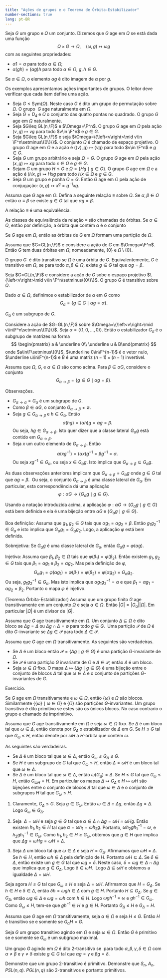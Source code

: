 ```yaml
---
title: "Ações de grupos e o Teorema de Órbita-Estabilizador"
number-sections: true
lang: pt-BR
---
```




:::{#def-action}
Seja $G$ um grupo e $\Omega$ um conjunto. Dizemos que $G$ age em $\Omega$ se está dada uma função
$$
\Omega\times G\to \Omega,\quad (\omega,g)\mapsto \omega g
$$
com as seguintes propriedades:

* $\alpha 1=\alpha$ para todo $\alpha\in\Omega$;
* $\alpha(gh)=(\alpha g)h$ para todo $\alpha\in \Omega$, $g,h\in G$.

Se $\alpha\in\Omega$, o elemento $\alpha g$ é dito imagem de $\alpha$ por $g$.
:::

:::{#exm-action}
Os exemplos apresentamos ações importantes de grupos. O leitor deve verificar que cada item define uma ação.

* Seja $G\leq\mbox{Sym}(\Omega)$. Neste caso $G$ é dito um grupo de permutação sobre $\Omega$. O grupo  $G$ age naturalmente em $\Omega$.
* Seja $G=D_4$ e $\Omega$ o conjunto das quatro pontas no quadrado. O grupo $G$ age em $\Omega$ naturalmente.
* Seja $G\leq GL(n,\F)$ e $\Omega=\F^n$. O grupo $G$ age em $\Omega$ pela ação $(v,g)\mapsto vg$ para todo $v\in \F^n$ e $g\in G$.
* Seja $G\leq GL(n,\F)$ e seja $\Omega=\{\left<v\right>\mid v\in \F^n\setminus\{0\}\}$. O conjunto $\Omega$ é chamado de espaço projetivo. O grupo $G$ age em $\Omega$ e a ação é $(\left<v\right>,g)\mapsto \left<vg\right>$ para todo $v\in \F^n$ e $g\in G$.
* Seja $G$ um grupo arbitrário e seja $\Omega=G$. O grupo $G$ age em $\Omega$ pela ação $(x,g)\mapsto xg$ para todo $x\in \Omega$ e $g\in G$.
* Sejam $G$ um grupo $H\leq G$ e $\Omega=\{Hg\mid g\in G\}$. O grupo $G$ age em $\Omega$ e a ação é $(Hx,g)\mapsto Hxg$ para todo $Hx\in\Omega$ e $g\in G$.
* Seja $G$ um grupo e ponha $\Omega=G$. Então $G$ age em $\Omega$ pela ação de conjugação: $(x,g)\mapsto x^g=g^{-1}xg$.
:::

:::{#def-orbit}
Assuma que $G$ age em $\Omega$. Defina a seguinte relação $\equiv$ sobre $\Omega$. Se $\alpha,\beta\in\Omega$ então $\alpha\equiv\beta$ se existe $g\in G$ tal que $\alpha g=\beta$.
:::

:::{#exr-orbit}
A relação $\equiv$ é uma equivalência.
:::

As classes de equivalência da relação $\equiv$ são chamadas de órbitas. Se $\alpha\in\Omega$, então por definição, a órbita que contém $\alpha$ é o conjunto
\begin{eqnarray*}
\alpha G&:=&\{\beta\in\Omega\mid \alpha\equiv \beta\}\\&=&
\{\beta\in\Omega\mid \beta=\alpha g\mbox{ com algum $g\in G$}\}\\&=&
\{\alpha g\mid g\in G\}.
\end{eqnarray*}

Se $G$ age em $\Omega$, então as órbitas de $G$ em $\Omega$ formam uma partição de $\Omega$.

:::{#exm-orbit}
Assuma que $G=GL(n,\F)$ e considere a ação de $G$ em $\Omega=\F^n$. Então $G$ tem duas órbitas em $\Omega$; nomeadamente, $\{0\}$ e $\Omega\setminus\{0\}$.
:::

:::{#def-transitive}
O grupo $G$  é dito transitivo se $\Omega$ é uma órbita de $G$. Equivalentemente, $G$ é transitivo em $\Omega$, se para todo $\alpha,\beta\in\Omega$, existe $g\in G$ tal que $\alpha g=\beta$.
:::

:::{#exm-transitive}
Seja $G=GL(n,\F)$ e considere a ação de $G$ sobe o espaço projetivo $\{\left<v\right>\mid v\in \F^n\setminus\{0\}\}$. O grupo $G$ é transitivo sobre $\Omega$.
:::

:::{#def-stab}
Dado $\alpha\in\Omega$, definimos o estabilizador de $\alpha$ em $G$ como
$$
G_\alpha=\{g\in G\mid \alpha g=\alpha\}.
$$
:::

:::{#exr-stab}
$G_\alpha$ é um subgrupo de $G$.
:::

:::{#exm-orbits}
Considere a ação de $G=GL(n,\F)$ sobre $\Omega=\{\left<v\right>\mid v\in\F^n\setminus\{0\}\}$. Seja $\alpha=\left<(1,0,\ldots,0)\right>$. Então o estabilizador $G_\alpha$ é o subgrupo de matrizes na forma
$$
\begin{pmatrix} a & \underline 0\\ \underline u & B\end{pmatrix}
$$
onde $a\in\F\setminus\{0\}$, $\underline 0\in\F^{n-1}$ é o vetor nulo, $\underline u\in\F^{n-1}$ e $B$ é uma matriz $(n-1)\times(n-1)$ invertivel.
:::

Assuma que $\Omega$, $G$, e $\alpha\in\Omega$ são como acima. Para $\beta\in \alpha G$, considere o conjunto
$$
G_{\alpha\to\beta}=\{g\in G\mid \alpha g=\beta\}.
$$

Observações. 

* $G_{\alpha\to\alpha}=G_{\alpha}$ é um subgrupo de $G$.
* Como $\beta\in \alpha G$, o conjunto $G_{\alpha\to\beta}\neq\emptyset$.
* Seja $g\in G_{\alpha\to\beta}$ e $h\in G_\alpha$. Então
$$
\alpha(hg)=(\alpha h)g=\alpha g=\beta.
$$
Ou seja, $hg\in G_{\alpha\to \beta}$. Isto quer dizer que a classe lateral $G_\alpha g$ está contido em $G_{\alpha\to\beta}$.
* Seja $x$ um outro elemento de $G_{\alpha\to\beta}$. Então
$$
\alpha (xg^{-1})=(\alpha x)g^{-1}=\beta g^{-1}=\alpha.
$$
Ou seja $xg^{-1}\in G_\alpha$, ou seja $x\in G_\alpha g$. Isto implica que $G_{\alpha\to\beta}\subseteq G_\alpha g$.

As duas observações anteriores implicam que $G_{\alpha\to\beta}=G_{\alpha}g$ onde $g\in G$ tal que $\alpha g=\beta$.  Ou seja, o conjunto $G_{\alpha\to\beta}$ é uma classe lateral de $G_\alpha$. Em particular, esta correspondência dá uma aplicação 
$$
\varphi:\alpha G\to \{G_\alpha g\mid g\in G\}.
$$

:::{#lem-orbit-stab}
Usando a notação introduzida acima, a aplicação $\varphi:\alpha G\to \{G_\alpha g\mid g\in G\}$ está bem definida e ela é uma bijeção entre $\alpha G$ e $\{G_\alpha g\mid g\in G\}$.
:::

:::{.proof}
Boa definição: Assuma que $g_1,g_2\in G$ tais que $\alpha g_1=\alpha g_2=\beta$. Então $g_1g_2^{-1}\in G_\alpha$ e isto implica que $G_\alpha g_1=G_\alpha g_2$. Logo, a aplicação $\varphi$ está bem definida.

Sobrejetiva: Se $G_\alpha g$ é uma classe lateral de $G_\alpha$, então $G_\alpha g=\varphi(\alpha g)$.

Injetiva: Assuma que $\beta_1,\beta_2\in \Omega$ tais que $\varphi(\beta_1)=\varphi(\beta_2)$. Então existem $g_1,g_2\in G$ tais que $\beta_1=\alpha g_1$ e $\beta_2=\alpha g_2$. Mas pela definição de $\varphi$,
$$
G_\alpha g_1=\varphi(\alpha g_1)=\varphi(\beta_1)=\varphi(\beta_2)=\varphi(\alpha g_2)=G_\alpha g_2.
$$
Ou seja, $g_1g_2^{-1}\in G_\alpha$. Mas isto implica que $\alpha g_1g_2^{-1}=\alpha$ e que $\beta_1=\alpha g_1=\alpha g_2=\beta_2$. Portanto o mapa $\varphi$ é injetivo.
:::

:::{#thm-orbit-stab}
(Teorema Órbita-Estabilizador) Assuma que um grupo finito $G$ age transitivamente em um conjunto $\Omega$ e seja $\alpha\in\Omega$. Então $|G|=|G_\alpha||\Omega|$. Em particular $|\Omega|$ é um divisor de $|G|$.
:::

:::{#def-block}
Assuma que $G$ age transitivamente em $\Omega$. Um conjunto $\Delta\subseteq \Omega$ é dito bloco se $\Delta g=\Delta$ ou $\Delta g\cap\Delta=\emptyset$ para todo $g\in G$.  Uma partição $\mathcal P$ de $\Omega$ é dito $G$-invariante se $\Delta g\in \mathcal P$ para todo $\Delta\in \mathcal P$.
:::

:::{#lem-blocks}
Assuma que $G$ age em $\Omega$ transitivamente. As seguintes são verdadeiras.

* Se $\Delta$ é um bloco então $\mathcal P=\{\Delta g\mid g\in G\}$ é uma partição  $G$-invariante de $\Omega$.
* Se $\mathcal P$ é uma partição $G$ invariante de $\Omega$ e $\Delta\in\mathcal P$, então $\Delta$ é um bloco.
* Seja $\omega\in\Omega$ fixo. O mapa $\Delta\mapsto \{\Delta g\mid g\in G\}$ é uma bijeção entre o conjunto de blocos $\Delta$ tal que $\omega\in\Delta$ e o conjunto de partições $G$-invariantes de $G$.
:::

:::{.proof}
Exercício.
:::

:::{#def-primitive}
Se $G$ age em $\Omega$ transitivamente e $\omega\in\Omega$, então $\{\omega\}$ e $\Omega$ são blocos. Similarmente $\{\{\omega\}\mid\omega\in\Omega\}$ e $\{\Omega\}$ são partições $G$-invariantes. Um grupo transitivo é dito primitivo se estes são os únicos blocos. No caso contrario o grupo e chamado de imprimitivo.
:::


Assuma que $G$ age transitivamente em $\Omega$ e seja $\omega\in\Omega$ fixo. Se $\Delta$ é um bloco tal que $\omega\in\Delta$, então denota por $G_\Delta$ o estabilizador de $\Delta$ em $G$. Se $H\leq G$ tal que $G_\omega\leq H$, então denote por $\omega H$ a $H$-órbita que contém $\omega$.

:::{#thm-primitive}
As seguintes são verdadeiras.

* Se $\Delta$ é um bloco tal que $\omega\in\Delta$, então $G_\omega \leq G_\Delta\leq G$.
* Se $H$ é um subgrupo de $G$ tal que $G_\omega\leq H$, então $\Delta=\omega H$ é um bloco tal que $\omega\in\Delta$.
* Se $\Delta$ é um bloco tal que $\omega\in\Delta$, então $\omega(G_\Delta)=\Delta$. Se $H\leq G$ tal que $G_\omega\leq H$, então $G_{\omega H}=H$. Em particular os mapas $\Delta\mapsto G_\Delta$ e $H\mapsto \omega H$ são bijeções entre o conjunto de blocos $\Delta$ tal que $\omega\in\Delta$ e o conjunto de subgrupos $H$ tal que $G_\omega\leq H$.
:::

:::{.proof}
1. Claramente, $G_\Delta\leq G$. Seja $g\in G_\omega$. Então $\omega\in \Delta\cap \Delta g$, então $\Delta g=\Delta$. Logo $G_\omega\in G_\Delta$.

2. Seja  $\Delta=\omega H$ e seja $g\in G$ tal que $\alpha \in \Delta\cap \Delta g=\omega H\cap \omega Hg$. Então existem $h_1,h_2\in H$ tal que $\alpha=\omega h_1=\omega h_2g$. Portanto, $\omega h_2gh_1^{-1}=\omega$, e $h_2gh_1^{-1}\in G_\omega$. Como $h_1,h_2\in H\geq G_\omega$, obtemos que $g\in H$ que implica que $\Delta g=\omega Hg=\omega H=\Delta$.

3. Seja $\Delta$ um bloco tal que $\omega\in \Delta$ e seja $H=G_\Delta$. Afirmamos que $\omega H=\Delta$. Se $h\in H$, então $\omega h\in \Delta$ pela definição de $H$. Portanto $\omega H\subseteq \Delta$. Se $\delta\in\Delta$, então existe um $g\in G$ tal que $\omega g=\delta$. Neste caso, $\delta=\omega g\in \Delta\cap \Delta g$ que implica que $g\in G_\Delta$. Logo $\delta\in \omega H$.  Logo $\Delta\subseteq \omega H$ e obtemos a igualdade $\Delta= \omega H$.

Seja agora $H\leq G$ tal que $G_\omega\leq H$ e seja $\Delta=\omega H$. Afirmamos que $H=G_\Delta$. Se $h\in H$ e $\delta\in \Delta$, então $\delta h=\omega gh\in\Delta$ com $g\in H$. Portanto $H\subseteq G_\Delta$. Se $g\in G_\Delta$, então $\omega g\in\Delta$ e $\omega g=\omega h$ com $h\in H$. Logo $\omega gh^{-1}=\omega$ e $gh^{-1}\in G_\omega$. Como $G_\omega\leq H$, tem-se que $gh^{-1}\in H$ e $g\in H$. Portanto $G_\Delta\leq H$ e $G_\Delta=H$.
:::

:::{#exr-primitive}
Assuma que $G$ age em $\Omega$ transitivamente, seja $\alpha\in\Omega$ e seja $H\leq G$. Então $H$ é transitivo se e somente se $G_\alpha H=G$.
:::

:::{#cor-primitive-max}
Seja $G$ um grupo transitivo agindo em $\Omega$ e seja $\omega\in\Omega$. Então $G$ é primitivo se e somente se $G_\omega$ é um subgrupo maximal.
:::

:::{#def-2-trams}
Um grupo $G$ agindo em $\Omega$ é dito 2-transitivo se  para todo $\alpha,\beta,\gamma,\delta\in\Omega$ com $\alpha\neq \beta$ e $\gamma\neq \delta$ existe $g\in G$ tal que $\alpha g=\gamma$ e $\beta g=\delta$.
:::

:::{#exr-2-trans}
Demonstre que um grupo 2-transitivo é primitivo. Demonstre que $S_n$, $A_n$, $PSL(n,q)$. $PGL(n,q)$ são 2-transitivos e portanto primitivos.
:::